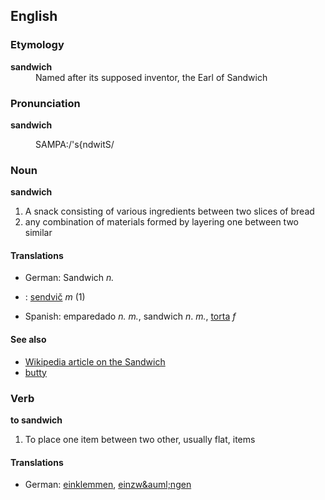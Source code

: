 ==English==
===Etymology===
;'''sandwich'''
:Named after its supposed inventor, the Earl of Sandwich

===Pronunciation===
'''sandwich'''
:SAMPA:/'s{ndwitS/

===Noun===
'''sandwich''' 
#A snack consisting of various ingredients between two slices of bread
#any combination of materials formed by layering one between two similar

====Translations====
*German: Sandwich ''n.''
*{{sk}}: [[sendvič]] ''m'' (1)
*Spanish: emparedado ''n.'' ''m.'', sandwich ''n''. ''m.'', [[torta]] ''f''

====See also====
*[[en:sandwich|Wikipedia article on the Sandwich]]
*[[butty]]

===Verb===
'''to sandwich'''
#To place one item between two other, usually flat, items

====Translations====
*German: [[einklemmen]], [[einzw&auml;ngen]]